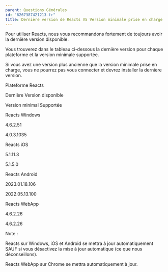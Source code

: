 ```yaml
---
parent: Questions Générales
id: "6267387421213-fr"
title: Dernière version de Reacts VS Version minimale prise en charge
---
```

Pour utiliser Reacts, nous vous recommandons fortement de toujours avoir la dernière version disponible.

Vous trouverez dans le tableau ci-dessous la dernière version pour chaque plateforme et la version minimale supportée.

Si vous avez une version plus ancienne que la version minimale prise en charge, vous ne pourrez pas vous connecter et devrez installer la dernière version.

Plateforme Reacts

Dernière Version disponible

Version minimal Supportée

Reacts Windows

4.6.2.51

4.0.3.1035

Reacts iOS

5.1.11.3

5.1.5.0

Reacts Android

2023.01.18.106

2022.05.13.100

Reacts WebApp

4.6.2.26

4.6.2.26

Note :

Reacts sur Windows, iOS et Android se mettra à jour automatiquement SAUF si vous désactivez la mise à jour automatique (ce que nous déconseillons).

Reacts WebApp sur Chrome se mettra automatiquement à jour.
